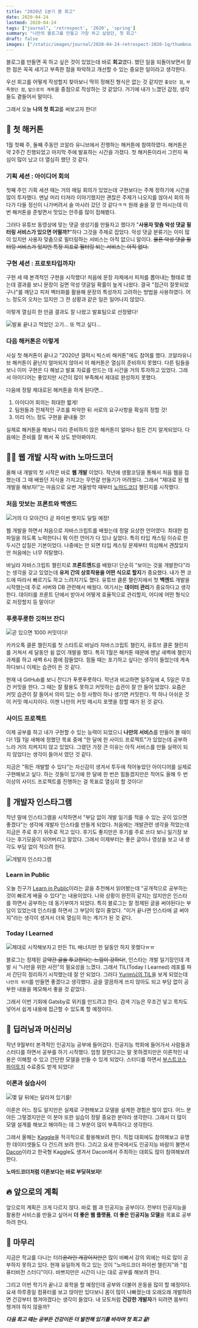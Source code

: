 ```yaml
---
title: "2020년 1분기 봄 회고"
date: 2020-04-24
lastmod: 2020-04-24
tags: ["journal", 'retrospect', '2020', 'spring']
summary: "나만의 블로그를 만들고 가장 하고 싶었던, 첫 회고"
draft: false
images: ["/static/images/journal/2020-04-24-retrospect-2020-1q/thumbnail.png"]
---
```


블로그를 만들면 꼭 하고 싶은 것이 있었는데 바로 **회고**였다. 했던 일을 되돌아보면서 잘한 점은 꼭꼭 새기고 부족한 점을 파악하고 개선할 수 있는 중요한 일이라고 생각한다.

우선 회고를 어떻게 작성할지 찾아보니 딱히 정해진 형식은 없는 것 같지만 `좋았던 점`, `부족했던 점`, `앞으로의 계획`을 중점으로 작성하는 것 같았다. 거기에 내가 느꼈던 감정, 생각들도 곁들어서 말이다.

그래서 오늘 **나의 첫 회고**를 써보고자 한다!

## 🐨 첫 해커톤

1월 첫째 주, 둘째 주동안 코알라 유니브에서 진행하는 해커톤에 참여하였다. 해커톤은 약 2주간 진행되었고 마지막 주에 발표하는 시간을 가졌다. 첫 해커톤이라서 그런지 욕심이 많이 났고 더 열심히 했던 것 같다.

### 기획 세션 : 아이디어 회의

첫째 주인 기획 세션 때는 거의 매일 회의가 있었는데 구현보다는 주제 정하기에 시간을 많이 투자했다. 맨날 머리 터져라 이야기했지만 괜찮은 주제가 나오지를 않아서 회의 하다가 다들 정신이 나가버려서 술 마시러 갔던 것 같다ㅋㅋ 원래 술을 잘 안 마시는데 이번 해커톤을 준빟면서 맛있는 안주를 많이 접해봤다.

그러다 유튜브 동영상에 맞는 댓글 생성기를 만들자고 했다가 "**사용자 맞춤 악성 댓글 필터링 서비스가 있으면 어떨까?**"하다 그것을 주제로 잡았다. 악성 댓글 분류기는 이미 많이 있지만 사용자 맞춤으로 필터링하는 서비스는 아직 없으니 말이다. ~~물론 악성 댓글 필터링 서비스가 있지만 특정 지표로 필터링 되는 서비스는 아직 없다.~~

### 구현 세션 : 프로토타입까지!

구현 세 때 본격적인 구현을 시작했다! 처음에 문장 자체에서 피처를 뽑아내는 형태로 했는데 결과를 보니 문장이 길면 악성 댓글일 확률이 높게 나왔다. 결국 "접근이 잘못되었구나"를 깨닫고 피처 벡터화를 활용해 문장의 특성까지 고려하는 방법을 사용하였다. 어느 정도의 오차는 있지만 그 전 상황과 같은 일은 일어나지 않았다.

이렇게 열심히 한 만큼 결과도 잘 나왔고 발표팀으로 선정됐다!

![발표 끝나고 먹었던 고기... 또 먹고 싶다...](/static/images/journal/2020-04-24-retrospect-2020-1q/meat.png)

### 다음 해커톤은 이렇게

사실 첫 해커톤이 끝나고 "2020년 갤럭시 빅스비 해커톤"에도 참여를 했다. 코알라유니브 해커톤이 끝난지 얼마되지 않아서 이 해커톤은 열심히 준비하지 못했다. 다른 팀들을 보니 이미 구현은 다 해놨고 발표 자료를 만드는 데 시간을 거의 투자하고 있었다. 그래서 아이디어는 좋았지만 시간이 많이 부족해서 제대로 완성하지 못했다.

다음에 정말 제대로된 해커톤을 하게 된다면...

1. 아이디어 회의는 최대한 짧게!
2. 팀원들과 전체적인 구조를 파악한 뒤 서로의 요구사항을 확실히 정할 것!
3. 미리 어느 정도 구현을 끝내둘 것!

실제로 해커톤을 해보니 미리 준비하지 않은 해커톤이 얼마나 힘든 건지 알게되었다. 다음에는 준비를 잘 해서 꼭 상도 받아봐야지.

## 👩‍💻 웹 개발 시작 with 노마드코더

올해 내 개발의 첫 시작은 바로 **웹 개발** 이었다. 작년에 생활코딩을 통해서 처음 웹을 접했는데 그 때 배웠던 지식을 가지고는 무언갈 만들기가 어려웠다. 그래서 "제대로 된 웹개발을 해보자!"는 마음으로 요번 겨울방학 때부터 [노마드코더](https://academy.nomadcoders.co/) 챌린지를 시작했다.

### 처음 맛보는 프론트와 백엔드

![거의 다 모아간다 곧 파이썬 뱃지도 달릴 예정!](/static/images/journal/2020-04-24-retrospect-2020-1q/nomadcoder-badge.png)

웹 개발을 하면서 처음으로 자바스크립트를 배웠는데 정말 요상한 언어였다. 최대한 컴파일을 하도록 노력한다니 뭐 이런 언어가 다 있나 싶었다. 특히 타입 캐스팅 이슈로 한 두시간 삽질은 기본이었다. 나중에는 안 되면 타입 캐스팅 문제부터 의심해서 괜찮았지만 처음에는 너무 허탈했다.

바닐라 자바스크립트 챌린지로 **프론트엔드**를 배웠다! 단순히 "보이는 것을 개발한다"라는 생각을 갖고 있었는데 **유저 간의 상호작용을 어떤 식으로 할지**가 중요했다. 내가 짠 코드에 따라서 빠르기도 하고 느려지기도 했다. 유튜브 클론 챌린지에서 첫 **백엔드** 개발을 시작했는데 주로 서버와 DB 관련해서 배웠다. 여기서는 **데이터 관리**가 중요하다고 생각한다. 데이터를 프론트 단에서 받아서 어떻게 효율적으로 관리할지, 어디에 어떤 형식으로 저장할지 등 말이다!

### 푸릇푸릇한 깃허브 잔디

![곧 있으면 1000 커밋이다!](/static/images/journal/2020-04-24-retrospect-2020-1q/github-commit.png)

카카오톡 클론 챌린지를 첫 스타트로 바닐라 자바스크립트 챌린지, 유튜브 클론 챌린지를 거쳐서 세 달동안 쉼 없이 개발을 했다. 특히 1월은 해커톤 때문에 맨날 새벽에 챌린지 과제를 하고 새벽 6시 쯤에 잠들었다. 힘들 때는 포기하고 싶다는 생각이 들었는데 계속 하다보니 이제는 습관이 든 것 같다.

현재 내 GitHub를 보니 잔디가 푸릇푸릇하다. 작년과 비교하면 일주일에 4, 5일은 무조건 커밋을 한다. 그 때는 잘 활용도 못하고 커밋하는 습관이 잘 안 들어 있었다. 요즘은 커밋 습관이 잘 들어서 의미 있는 수정 사항이 하나 생기면 커밋한다. 딱 하나 아쉬운 것이 커밋 메시지이다. 이젠 나만의 커밋 메시지 포맷을 정할 때가 된 것 같다.

### 사이드 프로젝트

이제 공부를 하고 내가 구현할 수 있는 능력이 되었으니 **나만의 서비스**를 만들어 볼 때이다! 1월 1일 새해에 정했던 목표 중에 "한 달에 한 사이드 프로젝트"가 있었는데 공부하느라 거의 지켜지지 않고 있었다. 그랬던 가장 큰 이유는 아직 서비스를 만들 실력이 되지 않았다는 생각이 들어서 였던 것 같다.

지금은 "뭐든 개발할 수 있다"는 자신감이 생겨서 투두에 적어놓았던 아이디어를 실제로 구현해보고 싶다. 하는 것들이 있기에 한 달에 한 번은 힘들겠지만은 적어도 올해 두 번 이상의 사이드 프로젝트를 진행하는 걸 목표로 열심히 할 것이다!

## 📝 개발자 인스타그램

작년 말에 인스타그램을 시작하면서 "부담 없이 개발 일기를 적을 수 있는 곳이 있으면 좋겠다"는 생각에 개발자 인스타를 만들게 되었다. 처음에는 개발관련 생각을 적었는데 지금은 주로 후기 위주로 적고 있다. 후기도 좋지만은 후기를 주로 쓰다 보니 일기장 보다는 후기모음이 되어버리고 말았다. 그래서 이제부터는 좋은 글이나 영상을 보고 내 생각도 부담 없이 적으려 한다.

![개발자 인스타그램](/static/images/journal/2020-04-24-retrospect-2020-1q/instagram.png)

### Learn in Public

오늘 친구가 [Learn in Public](https://www.swyx.io/writing/learn-in-public/)이라는 글을 추천해서 읽어봤는데 "공개적으로 공부하는 것이 빠르게 배울 수 있다"는 내용이었다. 나와 상황이 완전히 같지는 않지만은 인스타를 하면서 공부하는 데 동기부여가 되었다. 특히 블로그는 잘 정제된 글을 써야된다는 부담이 있었는데 인스타를 하면서 그 부담이 많이 줄었다. "이거 끝나면 인스타에 글 써야지"라는 생각이 생겨서 더욱 열심히 하는 계기가 된 것 같다.

### Today I Learned

![제대로 시작해보자고 만든 TIL 배너지만 한 달동안 하지 못했다ㅠㅠ](/static/images/journal/2020-04-24-retrospect-2020-1q/til.png)

블로그는 정제된 글~~약간 글을 투고한다는 느낌이 강하다!~~, 인스타는 개발 일기장인데 개발 시 "나만을 위한 사전"의 필요성을 느꼈다. 그래서 TIL(Today I Learned) 레포를 파서 간단히 정리하기 시작했는데 잘 안 되었다. 그러다 [Yurim님의 TIL](https://github.com/milooy/TIL)을 보게 되었는데 `나만의 위키`를 만들면 좋겠다고 생각했다. 글을 깔끔하게 쓰지 않아도 되고 부담 없이 공부한 내용을 메모해서 좋을 것 같았다.

그래서 이번 기회에 Gatsby로 위키를 만드려고 한다. 검색 기능은 무조건 넣고 목차도 넣어서 쉽게 내용에 접근할 수 있도록 할 예정이다.

## 🧠 딥러닝과 머신러닝

작년 9월부터 본격적인 인공지능 공부에 들어갔다. 인공지능 학회에 들어가서 사람들과 스터디를 하면서 공부를 하기 시작했다. 엄청 잘한다고는 말 못하겠지만은 이론적인 내용은 이해할 수 있고 간단한 모델을 만들 수 있게 되었다. 스터디를 하면서 [부스트코스 파이토치](https://www.edwith.org/boostcourse-dl-pytorch) 수료증도 받게 되었다!

### 이론과 실습사이

![몇 달 뒤에는 달라져 있기를!](/static/images/journal/2020-04-24-retrospect-2020-1q/kaggle.png)

이론은 어느 정도 알지만은 실제로 구현해보고 모델을 설계한 경험은 많이 없다. 어느 분야든 그렇겠지만은 이 분야 또한 실습이 정말 중요한 분야라 생각한다. 그래서 더 많이 모델 설계를 해보고 해야하는 데 그 부분이 많이 부족하다고 생각한다.

그래서 올해는 [Kaggle](https://www.kaggle.com/)을 적극적으로 활용해보려 한다. 직접 대회에도 참여해보고 유명한 데이터셋들도 다 건드려 보려 한다. 그리고 요새 한국에서도 인공지능 바람이 불면서 [Dacon](https://dacon.io/)이라고 한국형 Kaggle도 생겨서 Dacon에서 주최하는 대회도 많이 참여해보려 한다.

**노마드코더처럼 이론보다는 바로 부딪혀보자!**

## 🔥 앞으로의 계획

앞으로의 계획은 크게 다르지 않다. 바로 웹 과 인공지능 공부이다. 전부터 인공지능을 활용한 서비스를 만들고 싶어서 **더 좋은 웹 플랫폼**, **더 좋은 인공지능 모델**을 목표로 공부하려 한다.

## 👋 마무리

지금은 학교를 다니는 터라~~온라인 개강이지만은~~ 많이 바빠서 강의 외에는 따로 많이 공부하지 못하고 있다. 현재 유일하게 하고 있는 것이 "노마드코더 파이썬 챌린지"와 "컴퓨터비전 스터디"이다. 바쁘지만은 시간이 나는 대로 공부를 해보려 한다.

그리고 이번 학기가 끝나고 휴학을 할 예정인데 공부와 더불어 운동을 많이 할 예정이다. 요새 하루종일 컴퓨터를 보고 앉아만 있다보니 몸이 많이 나빠졌는데 오래오래 개발하려면 건강부터 챙겨야겠다는 생각이 들었다. 내 모토처럼 **건강한 개발자**가 되려면 몸부터 챙겨야 하지 않을까?

_**다음 회고 때는 공부든 건강이든 더 발전해 있기를 바라며 첫 회고 끝!**_
